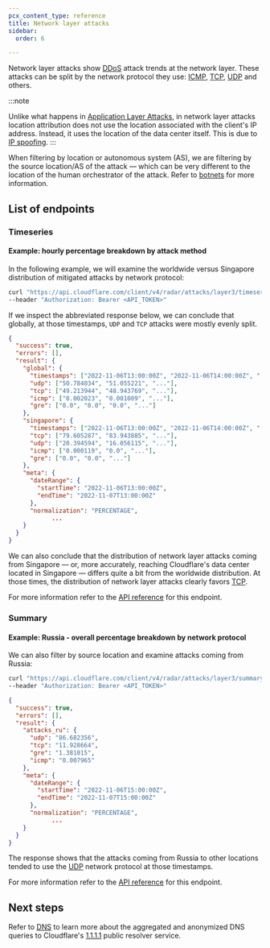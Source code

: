 ```yaml
---
pcx_content_type: reference
title: Network layer attacks
sidebar:
  order: 6

---
```


Network layer attacks show [DDoS](https://www.cloudflare.com/en-gb/learning/ddos/layer-3-ddos-attacks/) attack trends at the network layer. These attacks can be split by the network protocol they use: [ICMP](https://www.cloudflare.com/en-gb/learning/ddos/glossary/internet-control-message-protocol-icmp/), [TCP](https://www.cloudflare.com/learning/ddos/glossary/tcp-ip/), [UDP](https://www.cloudflare.com/en-gb/learning/ddos/glossary/user-datagram-protocol-udp/) and others.

:::note

Unlike what happens in [Application Layer Attacks](/radar/investigate/application-layer-attacks/), in network layer attacks location attribution does not use the location associated with the client's IP address. Instead, it uses the location of the data center itself. This is due to [IP spoofing](https://www.cloudflare.com/en-gb/learning/ddos/glossary/ip-spoofing/).
:::

When filtering by location or autonomous system (AS), we are filtering by the source location/AS of the attack
— which can be very different to the location of the human orchestrator of the attack. Refer to [botnets](https://www.cloudflare.com/learning/ddos/what-is-a-ddos-botnet/) for more information.

## List of endpoints

### Timeseries

#### Example: hourly percentage breakdown by attack method

In the following example, we will examine the worldwide versus Singapore distribution of mitigated attacks by network protocol:

```bash
curl "https://api.cloudflare.com/client/v4/radar/attacks/layer3/timeseries_groups?name=global&dateRange=1d&location=&name=singapore&location=SG&dateRange=1d&aggInterval=1h&format=json" \
--header "Authorization: Bearer <API_TOKEN>"
```

If we inspect the abbreviated response below, we can conclude that globally, at those timestamps, `UDP` and `TCP` attacks were mostly evenly split.

```json
{
  "success": true,
  "errors": [],
  "result": {
    "global": {
      "timestamps": ["2022-11-06T13:00:00Z", "2022-11-06T14:00:00Z", "..."],
      "udp": ["50.784034", "51.055221", "..."],
      "tcp": ["49.213944", "48.943769", "..."],
      "icmp": ["0.002023", "0.001009", "..."],
      "gre": ["0.0", "0.0", "0.0", "..."]
    },
    "singapore": {
      "timestamps": ["2022-11-06T13:00:00Z", "2022-11-06T14:00:00Z", "..."],
      "tcp": ["79.605287", "83.943885", "..."],
      "udp": ["20.394594", "16.056115", "..."],
      "icmp": ["0.000119", "0.0", "..."],
      "gre": ["0.0", "0.0", "..."]
    },
    "meta": {
      "dateRange": {
        "startTime": "2022-11-06T13:00:00Z",
        "endTime": "2022-11-07T13:00:00Z"
      },
      "normalization": "PERCENTAGE",
			...
    }
  }
}
```

We can also conclude that the distribution of network layer attacks coming from Singapore  — or, more accurately, reaching Cloudflare's data center located in Singapore — differs quite a bit from the worldwide distribution. At those times, the distribution of network layer attacks clearly favors [TCP](https://www.cloudflare.com/learning/ddos/glossary/tcp-ip/).

For more information refer to the [API reference](/api/resources/radar/subresources/attacks/subresources/layer3/methods/timeseries/) for this endpoint.

### Summary

#### Example: Russia - overall percentage breakdown by network protocol

We can also filter by source location and examine attacks coming from Russia:

```bash
curl "https://api.cloudflare.com/client/v4/radar/attacks/layer3/summary?location=RU&name=attacks_ru&dateRange=1d&format=json" \
--header "Authorization: Bearer <API_TOKEN>"
```

```json
{
  "success": true,
  "errors": [],
  "result": {
    "attacks_ru": {
      "udp": "86.682356",
      "tcp": "11.928664",
      "gre": "1.381015",
      "icmp": "0.007965"
    },
    "meta": {
      "dateRange": {
        "startTime": "2022-11-06T15:00:00Z",
        "endTime": "2022-11-07T15:00:00Z"
      },
      "normalization": "PERCENTAGE",
			...
    }
  }
}
```

The response shows that the attacks coming from Russia to other locations tended to use the [UDP](https://www.cloudflare.com/en-gb/learning/ddos/glossary/user-datagram-protocol-udp/) network protocol at those timestamps.

For more information refer to the [API reference](/api/resources/radar/subresources/attacks/subresources/layer3/methods/timeseries/) for this endpoint.

## Next steps

Refer to [DNS](/radar/investigate/dns/) to learn more about the aggregated and anonymized DNS queries to Cloudflare's [1.1.1.1](/1.1.1.1/) public resolver service.
